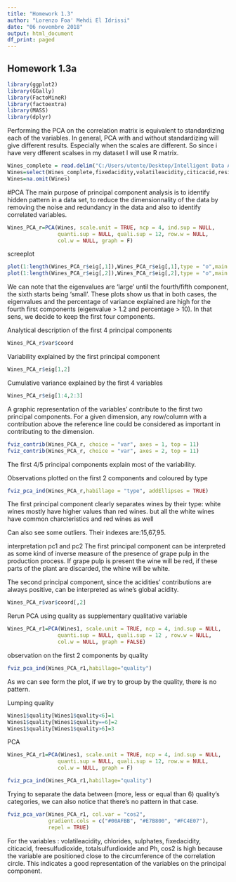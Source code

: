 ```yaml
---
title: "Homework 1.3"
author: "Lorenzo Foa' Mehdi El Idrissi"
date: "06 novembre 2018"
output: html_document
df_print: paged
---
```


## Homework 1.3a


```r
library(ggplot2)
library(GGally)
library(FactoMineR)
library(factoextra)
library(MASS)
library(dplyr)
```




Performing the PCA on the correlation matrix is equivalent to standardizing each of the variables. In general, PCA with and without standardizing will give different results. Especially when the scales are different. So since i have very dfferent scalses in my dataset I will use R matrix.

```r
Wines_complete = read.delim("C:/Users/utente/Desktop/Intelligent Data Analysis/Wines.txt", sep = "", dec = ".",header=FALSE,col.names=c('fixedacidity','volatileacidity','citicacid','residualsugar','chlorides','freesulfurdioxide','totalsulfurdioxide','density','pH','sulphates','alcohol','quality','type'))
Wines=select(Wines_complete,fixedacidity,volatileacidity,citicacid,residualsugar,chlorides,freesulfurdioxide,totalsulfurdioxide,density,pH,sulphates,alcohol,type)
Wines=na.omit(Wines)
```


#PCA
The main purpose of principal component analysis is to identify hidden pattern in a data set, to reduce the dimensionnality of the data by removing the noise and redundancy in the data and also to identify correlated variables.

```r
Wines_PCA_r=PCA(Wines, scale.unit = TRUE, ncp = 4, ind.sup = NULL, 
                quanti.sup = NULL, quali.sup = 12, row.w = NULL, 
                col.w = NULL, graph = F)
```


screeplot

```r
plot(1:length(Wines_PCA_r$eig[,1]),Wines_PCA_r$eig[,1],type = "o",main = "Scree plot",xlab = "Component number",ylab = "Eigenvalues")
plot(1:length(Wines_PCA_r$eig[,2]),Wines_PCA_r$eig[,2],type = "o",main = "Scree plot",xlab = "Component number",ylab = "Percentage of variance explained")
```

We can note that the eigenvalues are 'large' until the fourth/fifth component, the sixth starts being 'small'. These plots show us that in both cases, the eigenvalues and the percentage of variance explained are high for the fourth first components (eigenvalue > 1.2 and percentage > 10). In that sens, we decide to keep the first four components.

Analytical description of the first 4 principal components

```r
Wines_PCA_r$var$coord
```

Variability explained by the first principal component

```r
Wines_PCA_r$eig[1,2]
```

Cumulative variance explained by the first 4 variables

```r
Wines_PCA_r$eig[1:4,2:3]
```


A graphic representation of the variables' contribute to the first two principal components.
For a given dimension, any row/column with a contribution above the reference line could be considered as important in contributing to the dimension.

```r
fviz_contrib(Wines_PCA_r, choice = "var", axes = 1, top = 11)
fviz_contrib(Wines_PCA_r, choice = "var", axes = 2, top = 11)
```

The first 4/5 principal components explain most of the variability.


Observations plotted on the first 2 components and coloured by type

```r
fviz_pca_ind(Wines_PCA_r,habillage = "type", addEllipses = TRUE)
```

The first principal component clearly separates wines by their type: white wines mostly have higher values than red wines.
but all the white wines have common charcteristics and red wines as well

Can also see some outliers. Their indexes are:15,67,95.

interpretation pc1 and pc2
The first principal component can be interpreted as some kind of inverse measure of the presence of grape pulp in the production process. If grape pulp is present the wine will be red, if these parts of the plant are discarded, the whine will be white.

The second principal component, since the acidities' contributions are always positive, can be interpreted as wine's global acidity.

```r
Wines_PCA_r$var$coord[,2]
```

Rerun PCA using quality as supplementary qualitative variable

```r
Wines_PCA_r1=PCA(Wines1, scale.unit = TRUE, ncp = 4, ind.sup = NULL, 
                quanti.sup = NULL, quali.sup = 12 , row.w = NULL, 
                col.w = NULL, graph = FALSE)
```

observation on the first 2 components by quality

```r
fviz_pca_ind(Wines_PCA_r1,habillage="quality")
```

As we can see form the plot, if we try to group by the quality, there is no pattern.

Lumping quality

```r
Wines1$quality[Wines1$quality<6]=1
Wines1$quality[Wines1$quality==6]=2
Wines1$quality[Wines1$quality>6]=3
```


PCA 

```r
Wines_PCA_r1=PCA(Wines1, scale.unit = TRUE, ncp = 4, ind.sup = NULL, 
                quanti.sup = NULL, quali.sup = 12, row.w = NULL, 
                col.w = NULL, graph = F)

```


```r
fviz_pca_ind(Wines_PCA_r1,habillage="quality")

```

Trying to separate the data between (more, less or equal than 6) quality's categories, we can also notice that there's no pattern in that case.

```r
fviz_pca_var(Wines_PCA_r1, col.var = "cos2",
             gradient.cols = c("#00AFBB", "#E7B800", "#FC4E07"), 
             repel = TRUE)
```

For the variables : volatileacidity, chlorides, sulphates, fixedacidity, citicacid, freesulfudioxide, totalsulfurdioxide and Ph, cos2 is high because the variable are positioned close to the circumference of the correlation circle. This indicates a good representation of the variables on the principal component.
